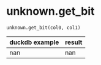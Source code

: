 # unknown.get_bit { #duckops.unknown.get_bit }

`unknown.get_bit(col0, col1)`

| duckdb example | result |
| -------------- | ------ |
| nan | nan |
